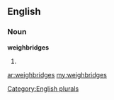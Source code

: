 ==English==

===Noun===
'''weighbridges'''

# {{plural of|[[weighbridge]]}}

[[Category:English plurals]]

[[ar:weighbridges]]
[[my:weighbridges]]
